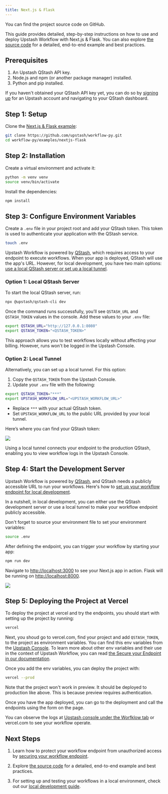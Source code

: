 ```yaml
---
title: Next.js & Flask
---
```


<Card title="GitHub Repository" icon="github" href="https://github.com/upstash/workflow-py/tree/master/examples/nextjs-flask" horizontal>
  You can find the project source code on GitHub.
</Card>

This guide provides detailed, step-by-step instructions on how to use and deploy Upstash Workflow with Next.js & Flask. You can also explore [the source code](https://github.com/upstash/workflow-py/tree/master/examples/nextjs-flask) for a detailed, end-to-end example and best practices.

## Prerequisites

1. An Upstash QStash API key.
2. Node.js and npm (or another package manager) installed.
3. Python and pip installed.

If you haven't obtained your QStash API key yet, you can do so by [signing up](https://console.upstash.com/login) for an Upstash account and navigating to your QStash dashboard.

## Step 1: Setup

Clone the [Next.js & Flask example](https://github.com/upstash/workflow-py/tree/master/examples/nextjs-flask):

```bash
git clone https://github.com/upstash/workflow-py.git
cd workflow-py/examples/nextjs-flask
```

## Step 2: Installation

Create a virtual environment and activate it:

```bash Terminal
python -m venv venv
source venv/bin/activate
```

Install the dependencies:

```bash
npm install
```

## Step 3: Configure Environment Variables

Create a `.env` file in your project root and add your QStash token. This token is used to authenticate your application with the QStash service.

```bash Terminal
touch .env
```

Upstash Workflow is powered by [QStash](/qstash/overall/getstarted), which requires access to your endpoint to execute workflows. When your app is deployed, QStash will use the app's URL. However, for local development, you have two main options: [use a local QStash server or set up a local tunnel](/workflow/howto/local-development).

### Option 1: Local QStash Server

To start the local QStash server, run:

```bash
npx @upstash/qstash-cli dev
```

Once the command runs successfully, you’ll see `QSTASH_URL` and `QSTASH_TOKEN` values in the console. Add these values to your `.env` file:

```bash .env
export QSTASH_URL="http://127.0.0.1:8080"
export QSTASH_TOKEN="<QSTASH_TOKEN>"
```

This approach allows you to test workflows locally without affecting your billing. However, runs won't be logged in the Upstash Console.

### Option 2: Local Tunnel

Alternatively, you can set up a local tunnel. For this option:

1. Copy the `QSTASH_TOKEN` from the Upstash Console.
2. Update your `.env` file with the following:

```bash .env
export QSTASH_TOKEN="***"
export UPSTASH_WORKFLOW_URL="<UPSTASH_WORKFLOW_URL>"
```

- Replace `***` with your actual QStash token.
- Set `UPSTASH_WORKFLOW_URL` to the public URL provided by your local tunnel.

Here’s where you can find your QStash token:

<Frame>
  <img src="/img/qstash-workflow/qstash_token.png" />
</Frame>

Using a local tunnel connects your endpoint to the production QStash, enabling you to view workflow logs in the Upstash Console.

## Step 4: Start the Development Server

Upstash Workflow is powered by [QStash](/qstash/overall/getstarted), and QStash needs a publicly accessible URL to run your workflows. Here's how to [set up your workflow endpoint for local development](/workflow/howto/local-development).

In a nutshell, in local development, you can either use the QStash development server or use a local tunnel to make your workflow endpoint publicly accessible.

Don't forget to source your environment file to set your environment variables:

```bash Terminal
source .env
```

After defining the endpoint, you can trigger your workflow by starting your app:

```bash
npm run dev
```

Navigate to [http://localhost:3000](http://localhost:3000) to see your Next.js app in action.
Flask will be running on [http://localhost:8000](http://localhost:8000).

<Frame>
  <img src="/img/workflow/quickstarts/nextjs-fastapi/workflow-nextjs-fastapi.png" />
</Frame>

## Step 5: Deploying the Project at Vercel

To deploy the project at vercel and try the endpoints, you should start with setting up the project by running:

```bash Terminal
vercel
```

Next, you shoud go to vercel.com, find your project and add `QSTASH_TOKEN`, to the project as environment variables. You can find this env variables from the [Upstash Console](https://console.upstash.com/qstash). To learn more about other env variables and their use in the context of Upstash Workflow, you can read [the Secure your Endpoint in our documentation](https://upstash.com/docs/workflow/howto/security#using-qstashs-built-in-request-verification-recommended).

Once you add the env variables, you can deploy the project with:

```bash Terminal
vercel --prod
```

Note that the project won't work in preview. It should be deployed to production like above. This is because preview requires authentication.

Once you have the app deployed, you can go to the deployment and call the endpoints using the form on the page.

You can observe the logs at [Upstash console under the Worfklow tab](https://console.upstash.com/qstash?tab=workflow) or vercel.com to see your workflow operate.

## Next Steps

1. Learn how to protect your workflow endpoint from unauthorized access by [securing your workflow endpoint](/workflow/howto/security).

2. Explore [the source code](https://github.com/upstash/workflow-js/tree/main/examples/nextjs-flask) for a detailed, end-to-end example and best practices.

3. For setting up and testing your workflows in a local environment, check out our [local development guide](/workflow/howto/local-development).